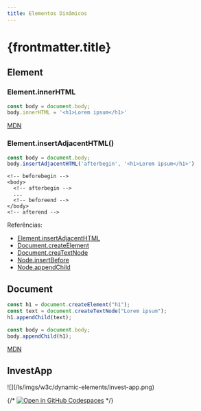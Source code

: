 ```yaml
---
title: Elementos Dinâmicos
---
```



# {frontmatter.title}

## Element


### Element.innerHTML

```js
const body = document.body;
body.innerHTML = '<h1>Lorem ipsum</h1>'
```

[MDN](https://developer.mozilla.org/en-US/docs/Web/API/Element/innerHTML)

### Element.insertAdjacentHTML()

```js
const body = document.body;
body.insertAdjacentHTML('afterbegin', '<h1>Lorem ipsum</h1>')
```

```markup
<!-- beforebegin -->
<body>
  <!-- afterbegin -->
  ...
  <!-- beforeend -->
</body>
<!-- afterend -->
```

Referências:

- [Element.insertAdjacentHTML](https://developer.mozilla.org/en-US/docs/Web/API/Element/insertAdjacentHTML)
- [Document.createElement](https://developer.mozilla.org/en-US/docs/Web/API/Document/createElement)
- [Document.creaTextNode](https://developer.mozilla.org/en-US/docs/Web/API/Document/creaTextNode)
- [Node.insertBefore](https://developer.mozilla.org/en-US/docs/Web/API/Node/insertBefore)
- [Node.appendChild](https://developer.mozilla.org/en-US/docs/Web/API/Node/appendChild)

## Document

```js
const h1 = document.createElement("h1");
const text = document.createTextNode("Lorem ipsum");
h1.appendChild(text);

const body = document.body;
body.appendChild(h1);
```

[MDN](https://developer.mozilla.org/en-US/docs/Web/API/Document)

## InvestApp

<div class="border-2 mb-6">
![](/ls/imgs/w3c/dynamic-elements/invest-app.png)
</div>

{/* [![Open in GitHub Codespaces](https://github.com/codespaces/badge.svg)](https://codespaces.new/ifpb/ls) */}

<CodeTree src="/codes/w3c/dynamic-elements/invest-app" />

<CodePreview src="/codes/w3c/dynamic-elements/invest-app/index.html" />

<CodePreview src="/codes/w3c/dynamic-elements/invest-app/js/main.js" />

<CodePreview src="/codes/w3c/dynamic-elements/invest-app/js/data.js" />

<CodePreview src="/codes/w3c/dynamic-elements/invest-app/js/components/InvestmentCard.js" />

<CodePreview src="/codes/w3c/dynamic-elements/invest-app/js/lib/utils.js" />


